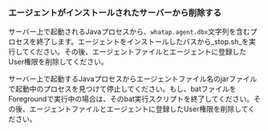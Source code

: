 ### エージェントがインストールされたサーバーから削除する

<Tabs groupId='os'>
<TabItem value='linux' label='Linux' default>

サーバー上で起動されるJavaプロセスから、`whatap.agent.dbx`文字列を含むプロセスを終了します。エージェントをインストールしたパスから_stop.sh_を実行してください。その後、エージェントファイルとエージェントに登録したUser権限を削除してください。

</TabItem>
<TabItem value='windows' label='Windows'>

サーバー上で起動するJavaプロセスからエージェントファイル名のjarファイルで起動中のプロセスを見つけて停止してください。もし、batファイルをForegroundで実行中の場合は、そのbat実行スクリプトを終了してください。その後、エージェントファイルとエージェントに登録したUser権限を削除してください。

</TabItem>
</Tabs>
